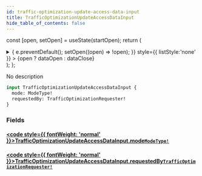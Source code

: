 ```yaml
---
id: traffic-optimization-update-access-data-input
title: TrafficOptimizationUpdateAccessDataInput
hide_table_of_contents: false
---
```






const [open, setOpen] = useState(startOpen);
return (
<details {...(open ? { open: true } : {})} className="details" style={{ border:'none', boxShadow:'none', background:'var(--ifm-background-color)' }}>
<summary
onClick={(e) => {
e.preventDefault();
setOpen((open) => !open);
}}
style={{ listStyle:'none' }} >
{open ? dataOpen : dataClose}
</summary>
{open && children}
</details>
);
};

No description

```graphql
input TrafficOptimizationUpdateAccessDataInput {
  mode: ModeType!
  requestedBy: TrafficOptimizationRequester!
}
```

### Fields

#### [<code style={{ fontWeight: 'normal' }}>TrafficOptimizationUpdateAccessDataInput.<b>mode</b></code>](#)<Bullet />[`ModeType!`](/api/enums/mode-type) <Badge class="badge badge--secondary" text="non-null"/> <Badge class="badge badge--secondary" text="enum"/>

>

#### [<code style={{ fontWeight: 'normal' }}>TrafficOptimizationUpdateAccessDataInput.<b>requestedBy</b></code>](#)<Bullet />[`TrafficOptimizationRequester!`](/api/enums/traffic-optimization-requester) <Badge class="badge badge--secondary" text="non-null"/> <Badge class="badge badge--secondary" text="enum"/>

>
